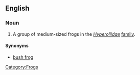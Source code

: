 ==English==
{{wikipedia|Hyperoliidae}}

===Noun===
{{en-noun|sg=[[sedge]] [[frog]]}}

# A group of medium-sized frogs in the ''[[Hyperoliidae]]'' [[family]].

====Synonyms====
* [[bush frog]]

[[Category:Frogs]]